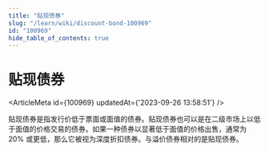 ```yaml
---
title: "贴现债券"
slug: "/learn/wiki/discount-bond-100969"
id: "100969"
hide_table_of_contents: true
---
```



# 贴现债券

<ArticleMeta id={100969} updatedAt={'2023-09-26 13:58:51'} />
<div className='border-solid border-b border-t-0 my-4 border-[var(--ifm-color-gray-300)]' />

贴现债券是指发行价低于票面或面值的债券。贴现债券也可以是在二级市场上以低于面值的价格交易的债券。如果一种债券以显著低于面值的价格出售，通常为 20% 或更低，那么它被视为深度折扣债券。与溢价债券相对的是贴现债券。
